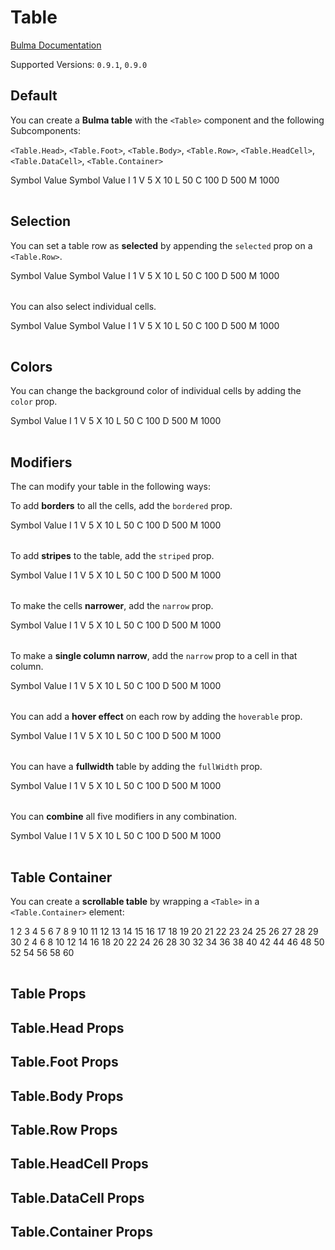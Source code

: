 

<Meta title="Elements/Table" component={Table} />

# Table

[Bulma Documentation](https://bulma.io/documentation/elements/table/)

Supported Versions: `0.9.1`, `0.9.0`

## Default

You can create a **Bulma table** with the `<Table>` component and the following Subcomponents:

`<Table.Head>`, `<Table.Foot>`, `<Table.Body>`, `<Table.Row>`, `<Table.HeadCell>`, `<Table.DataCell>`, `<Table.Container>`

<Canvas>
  <Story name="Default">
    <Table>
      <Table.Head>
        <Table.Row>
          <Table.HeadCell>Symbol</Table.HeadCell>
          <Table.HeadCell>Value</Table.HeadCell>
        </Table.Row>
      </Table.Head>
      <Table.Foot>
        <Table.Row>
          <Table.HeadCell>Symbol</Table.HeadCell>
          <Table.HeadCell>Value</Table.HeadCell>
        </Table.Row>
      </Table.Foot>
      <Table.Body>
        <Table.Row>
          <Table.DataCell>I</Table.DataCell>
          <Table.DataCell>1</Table.DataCell>
        </Table.Row>
        <Table.Row>
          <Table.DataCell>V</Table.DataCell>
          <Table.DataCell>5</Table.DataCell>
        </Table.Row>
        <Table.Row>
          <Table.DataCell>X</Table.DataCell>
          <Table.DataCell>10</Table.DataCell>
        </Table.Row>
        <Table.Row>
          <Table.DataCell>L</Table.DataCell>
          <Table.DataCell>50</Table.DataCell>
        </Table.Row>
        <Table.Row>
          <Table.DataCell>C</Table.DataCell>
          <Table.DataCell>100</Table.DataCell>
        </Table.Row>
        <Table.Row>
          <Table.DataCell>D</Table.DataCell>
          <Table.DataCell>500</Table.DataCell>
        </Table.Row>
        <Table.Row>
          <Table.DataCell>M</Table.DataCell>
          <Table.DataCell>1000</Table.DataCell>
        </Table.Row>
      </Table.Body>
    </Table>
  </Story>
</Canvas>

## Selection

You can set a table row as **selected** by appending the `selected` prop on a `<Table.Row>`.

<Canvas>
  <Story name="Selected Row">
    <Table>
      <Table.Head>
        <Table.Row>
          <Table.HeadCell>Symbol</Table.HeadCell>
          <Table.HeadCell>Value</Table.HeadCell>
        </Table.Row>
      </Table.Head>
      <Table.Foot>
        <Table.Row>
          <Table.HeadCell>Symbol</Table.HeadCell>
          <Table.HeadCell>Value</Table.HeadCell>
        </Table.Row>
      </Table.Foot>
      <Table.Body>
        <Table.Row>
          <Table.DataCell>I</Table.DataCell>
          <Table.DataCell>1</Table.DataCell>
        </Table.Row>
        <Table.Row>
          <Table.DataCell>V</Table.DataCell>
          <Table.DataCell>5</Table.DataCell>
        </Table.Row>
        <Table.Row selected>
          <Table.DataCell>X</Table.DataCell>
          <Table.DataCell>10</Table.DataCell>
        </Table.Row>
        <Table.Row>
          <Table.DataCell>L</Table.DataCell>
          <Table.DataCell>50</Table.DataCell>
        </Table.Row>
        <Table.Row>
          <Table.DataCell>C</Table.DataCell>
          <Table.DataCell>100</Table.DataCell>
        </Table.Row>
        <Table.Row>
          <Table.DataCell>D</Table.DataCell>
          <Table.DataCell>500</Table.DataCell>
        </Table.Row>
        <Table.Row>
          <Table.DataCell>M</Table.DataCell>
          <Table.DataCell>1000</Table.DataCell>
        </Table.Row>
      </Table.Body>
    </Table>
  </Story>
</Canvas>

You can also select individual cells.

<Canvas>
  <Story name="Selected Cell">
    <Table>
      <Table.Head>
        <Table.Row>
          <Table.HeadCell>Symbol</Table.HeadCell>
          <Table.HeadCell>Value</Table.HeadCell>
        </Table.Row>
      </Table.Head>
      <Table.Foot>
        <Table.Row>
          <Table.HeadCell>Symbol</Table.HeadCell>
          <Table.HeadCell>Value</Table.HeadCell>
        </Table.Row>
      </Table.Foot>
      <Table.Body>
        <Table.Row>
          <Table.DataCell>I</Table.DataCell>
          <Table.DataCell>1</Table.DataCell>
        </Table.Row>
        <Table.Row>
          <Table.DataCell>V</Table.DataCell>
          <Table.DataCell>5</Table.DataCell>
        </Table.Row>
        <Table.Row>
          <Table.DataCell>X</Table.DataCell>
          <Table.DataCell>10</Table.DataCell>
        </Table.Row>
        <Table.Row>
          <Table.DataCell>L</Table.DataCell>
          <Table.DataCell selected>50</Table.DataCell>
        </Table.Row>
        <Table.Row>
          <Table.DataCell>C</Table.DataCell>
          <Table.DataCell>100</Table.DataCell>
        </Table.Row>
        <Table.Row>
          <Table.DataCell>D</Table.DataCell>
          <Table.DataCell>500</Table.DataCell>
        </Table.Row>
        <Table.Row>
          <Table.DataCell>M</Table.DataCell>
          <Table.DataCell>1000</Table.DataCell>
        </Table.Row>
      </Table.Body>
    </Table>
  </Story>
</Canvas>

## Colors

You can change the background color of individual cells by adding the `color` prop.

<Canvas>
  <Story name="Colors">
    <Table>
      <Table.Head>
        <Table.Row>
          <Table.HeadCell>Symbol</Table.HeadCell>
          <Table.HeadCell color="info">Value</Table.HeadCell>
        </Table.Row>
      </Table.Head>
      <Table.Body>
        <Table.Row>
          <Table.DataCell>I</Table.DataCell>
          <Table.DataCell>1</Table.DataCell>
        </Table.Row>
        <Table.Row>
          <Table.DataCell>V</Table.DataCell>
          <Table.DataCell color="success">5</Table.DataCell>
        </Table.Row>
        <Table.Row>
          <Table.DataCell>X</Table.DataCell>
          <Table.DataCell>10</Table.DataCell>
        </Table.Row>
        <Table.Row>
          <Table.DataCell>L</Table.DataCell>
          <Table.DataCell>50</Table.DataCell>
        </Table.Row>
        <Table.Row>
          <Table.DataCell>C</Table.DataCell>
          <Table.DataCell color="warning">100</Table.DataCell>
        </Table.Row>
        <Table.Row>
          <Table.DataCell>D</Table.DataCell>
          <Table.DataCell>500</Table.DataCell>
        </Table.Row>
        <Table.Row>
          <Table.DataCell>M</Table.DataCell>
          <Table.DataCell color="danger">1000</Table.DataCell>
        </Table.Row>
      </Table.Body>
    </Table>
  </Story>
</Canvas>

## Modifiers

The can modify your table in the following ways:

To add **borders** to all the cells, add the `bordered` prop.

<Canvas>
  <Story name="Bordered">
    <Table bordered>
      <Table.Head>
        <Table.Row>
          <Table.HeadCell>Symbol</Table.HeadCell>
          <Table.HeadCell>Value</Table.HeadCell>
        </Table.Row>
      </Table.Head>
      <Table.Body>
        <Table.Row>
          <Table.DataCell>I</Table.DataCell>
          <Table.DataCell>1</Table.DataCell>
        </Table.Row>
        <Table.Row>
          <Table.DataCell>V</Table.DataCell>
          <Table.DataCell>5</Table.DataCell>
        </Table.Row>
        <Table.Row>
          <Table.DataCell>X</Table.DataCell>
          <Table.DataCell>10</Table.DataCell>
        </Table.Row>
        <Table.Row>
          <Table.DataCell>L</Table.DataCell>
          <Table.DataCell>50</Table.DataCell>
        </Table.Row>
        <Table.Row>
          <Table.DataCell>C</Table.DataCell>
          <Table.DataCell>100</Table.DataCell>
        </Table.Row>
        <Table.Row>
          <Table.DataCell>D</Table.DataCell>
          <Table.DataCell>500</Table.DataCell>
        </Table.Row>
        <Table.Row>
          <Table.DataCell>M</Table.DataCell>
          <Table.DataCell>1000</Table.DataCell>
        </Table.Row>
      </Table.Body>
    </Table>
  </Story>
</Canvas>

To add **stripes** to the table, add the `striped` prop.

<Canvas>
  <Story name="Striped">
    <Table striped>
      <Table.Head>
        <Table.Row>
          <Table.HeadCell>Symbol</Table.HeadCell>
          <Table.HeadCell>Value</Table.HeadCell>
        </Table.Row>
      </Table.Head>
      <Table.Body>
        <Table.Row>
          <Table.DataCell>I</Table.DataCell>
          <Table.DataCell>1</Table.DataCell>
        </Table.Row>
        <Table.Row>
          <Table.DataCell>V</Table.DataCell>
          <Table.DataCell>5</Table.DataCell>
        </Table.Row>
        <Table.Row>
          <Table.DataCell>X</Table.DataCell>
          <Table.DataCell>10</Table.DataCell>
        </Table.Row>
        <Table.Row>
          <Table.DataCell>L</Table.DataCell>
          <Table.DataCell>50</Table.DataCell>
        </Table.Row>
        <Table.Row>
          <Table.DataCell>C</Table.DataCell>
          <Table.DataCell>100</Table.DataCell>
        </Table.Row>
        <Table.Row>
          <Table.DataCell>D</Table.DataCell>
          <Table.DataCell>500</Table.DataCell>
        </Table.Row>
        <Table.Row>
          <Table.DataCell>M</Table.DataCell>
          <Table.DataCell>1000</Table.DataCell>
        </Table.Row>
      </Table.Body>
    </Table>
  </Story>
</Canvas>

To make the cells **narrower**, add the `narrow` prop.

<Canvas>
  <Story name="Narrow">
    <Table narrow>
      <Table.Head>
        <Table.Row>
          <Table.HeadCell>Symbol</Table.HeadCell>
          <Table.HeadCell>Value</Table.HeadCell>
        </Table.Row>
      </Table.Head>
      <Table.Body>
        <Table.Row>
          <Table.DataCell>I</Table.DataCell>
          <Table.DataCell>1</Table.DataCell>
        </Table.Row>
        <Table.Row>
          <Table.DataCell>V</Table.DataCell>
          <Table.DataCell>5</Table.DataCell>
        </Table.Row>
        <Table.Row>
          <Table.DataCell>X</Table.DataCell>
          <Table.DataCell>10</Table.DataCell>
        </Table.Row>
        <Table.Row>
          <Table.DataCell>L</Table.DataCell>
          <Table.DataCell>50</Table.DataCell>
        </Table.Row>
        <Table.Row>
          <Table.DataCell>C</Table.DataCell>
          <Table.DataCell>100</Table.DataCell>
        </Table.Row>
        <Table.Row>
          <Table.DataCell>D</Table.DataCell>
          <Table.DataCell>500</Table.DataCell>
        </Table.Row>
        <Table.Row>
          <Table.DataCell>M</Table.DataCell>
          <Table.DataCell>1000</Table.DataCell>
        </Table.Row>
      </Table.Body>
    </Table>
  </Story>
</Canvas>

To make a **single column narrow**, add the `narrow` prop to a cell in that column.

<Canvas>
  <Story name="Narrow Column">
    <Table>
      <Table.Head>
        <Table.Row>
          <Table.HeadCell>Symbol</Table.HeadCell>
          <Table.HeadCell narrow>Value</Table.HeadCell>
        </Table.Row>
      </Table.Head>
      <Table.Body>
        <Table.Row>
          <Table.DataCell>I</Table.DataCell>
          <Table.DataCell>1</Table.DataCell>
        </Table.Row>
        <Table.Row>
          <Table.DataCell>V</Table.DataCell>
          <Table.DataCell>5</Table.DataCell>
        </Table.Row>
        <Table.Row>
          <Table.DataCell>X</Table.DataCell>
          <Table.DataCell>10</Table.DataCell>
        </Table.Row>
        <Table.Row>
          <Table.DataCell>L</Table.DataCell>
          <Table.DataCell>50</Table.DataCell>
        </Table.Row>
        <Table.Row>
          <Table.DataCell>C</Table.DataCell>
          <Table.DataCell>100</Table.DataCell>
        </Table.Row>
        <Table.Row>
          <Table.DataCell>D</Table.DataCell>
          <Table.DataCell>500</Table.DataCell>
        </Table.Row>
        <Table.Row>
          <Table.DataCell>M</Table.DataCell>
          <Table.DataCell>1000</Table.DataCell>
        </Table.Row>
      </Table.Body>
    </Table>
  </Story>
</Canvas>

You can add a **hover effect** on each row by adding the `hoverable` prop.

<Canvas>
  <Story name="Hoverable">
    <Table hoverable>
      <Table.Head>
        <Table.Row>
          <Table.HeadCell>Symbol</Table.HeadCell>
          <Table.HeadCell>Value</Table.HeadCell>
        </Table.Row>
      </Table.Head>
      <Table.Body>
        <Table.Row>
          <Table.DataCell>I</Table.DataCell>
          <Table.DataCell>1</Table.DataCell>
        </Table.Row>
        <Table.Row>
          <Table.DataCell>V</Table.DataCell>
          <Table.DataCell>5</Table.DataCell>
        </Table.Row>
        <Table.Row>
          <Table.DataCell>X</Table.DataCell>
          <Table.DataCell>10</Table.DataCell>
        </Table.Row>
        <Table.Row>
          <Table.DataCell>L</Table.DataCell>
          <Table.DataCell>50</Table.DataCell>
        </Table.Row>
        <Table.Row>
          <Table.DataCell>C</Table.DataCell>
          <Table.DataCell>100</Table.DataCell>
        </Table.Row>
        <Table.Row>
          <Table.DataCell>D</Table.DataCell>
          <Table.DataCell>500</Table.DataCell>
        </Table.Row>
        <Table.Row>
          <Table.DataCell>M</Table.DataCell>
          <Table.DataCell>1000</Table.DataCell>
        </Table.Row>
      </Table.Body>
    </Table>
  </Story>
</Canvas>

You can have a **fullwidth** table by adding the `fullWidth` prop.

<Canvas>
  <Story name="Full Width">
    <Table fullWidth>
      <Table.Head>
        <Table.Row>
          <Table.HeadCell>Symbol</Table.HeadCell>
          <Table.HeadCell>Value</Table.HeadCell>
        </Table.Row>
      </Table.Head>
      <Table.Body>
        <Table.Row>
          <Table.DataCell>I</Table.DataCell>
          <Table.DataCell>1</Table.DataCell>
        </Table.Row>
        <Table.Row>
          <Table.DataCell>V</Table.DataCell>
          <Table.DataCell>5</Table.DataCell>
        </Table.Row>
        <Table.Row>
          <Table.DataCell>X</Table.DataCell>
          <Table.DataCell>10</Table.DataCell>
        </Table.Row>
        <Table.Row>
          <Table.DataCell>L</Table.DataCell>
          <Table.DataCell>50</Table.DataCell>
        </Table.Row>
        <Table.Row>
          <Table.DataCell>C</Table.DataCell>
          <Table.DataCell>100</Table.DataCell>
        </Table.Row>
        <Table.Row>
          <Table.DataCell>D</Table.DataCell>
          <Table.DataCell>500</Table.DataCell>
        </Table.Row>
        <Table.Row>
          <Table.DataCell>M</Table.DataCell>
          <Table.DataCell>1000</Table.DataCell>
        </Table.Row>
      </Table.Body>
    </Table>
  </Story>
</Canvas>

You can **combine** all five modifiers in any combination.

<Canvas>
  <Story name="Combination">
    <Table bordered striped narrow hoverable fullWidth>
      <Table.Head>
        <Table.Row>
          <Table.HeadCell>Symbol</Table.HeadCell>
          <Table.HeadCell>Value</Table.HeadCell>
        </Table.Row>
      </Table.Head>
      <Table.Body>
        <Table.Row>
          <Table.DataCell>I</Table.DataCell>
          <Table.DataCell>1</Table.DataCell>
        </Table.Row>
        <Table.Row>
          <Table.DataCell>V</Table.DataCell>
          <Table.DataCell>5</Table.DataCell>
        </Table.Row>
        <Table.Row>
          <Table.DataCell>X</Table.DataCell>
          <Table.DataCell>10</Table.DataCell>
        </Table.Row>
        <Table.Row>
          <Table.DataCell>L</Table.DataCell>
          <Table.DataCell>50</Table.DataCell>
        </Table.Row>
        <Table.Row>
          <Table.DataCell>C</Table.DataCell>
          <Table.DataCell>100</Table.DataCell>
        </Table.Row>
        <Table.Row>
          <Table.DataCell>D</Table.DataCell>
          <Table.DataCell>500</Table.DataCell>
        </Table.Row>
        <Table.Row>
          <Table.DataCell>M</Table.DataCell>
          <Table.DataCell>1000</Table.DataCell>
        </Table.Row>
      </Table.Body>
    </Table>
  </Story>
</Canvas>

## Table Container

You can create a **scrollable table** by wrapping a `<Table>` in a `<Table.Container>` element:

<Canvas>
  <Story name="Table Container">
    <Table.Container>
      <Table bordered striped>
        <Table.Body>
          <Table.Row>
            <Table.DataCell>1</Table.DataCell>
            <Table.DataCell>2</Table.DataCell>
            <Table.DataCell>3</Table.DataCell>
            <Table.DataCell>4</Table.DataCell>
            <Table.DataCell>5</Table.DataCell>
            <Table.DataCell>6</Table.DataCell>
            <Table.DataCell>7</Table.DataCell>
            <Table.DataCell>8</Table.DataCell>
            <Table.DataCell>9</Table.DataCell>
            <Table.DataCell>10</Table.DataCell>
            <Table.DataCell>11</Table.DataCell>
            <Table.DataCell>12</Table.DataCell>
            <Table.DataCell>13</Table.DataCell>
            <Table.DataCell>14</Table.DataCell>
            <Table.DataCell>15</Table.DataCell>
            <Table.DataCell>16</Table.DataCell>
            <Table.DataCell>17</Table.DataCell>
            <Table.DataCell>18</Table.DataCell>
            <Table.DataCell>19</Table.DataCell>
            <Table.DataCell>20</Table.DataCell>
            <Table.DataCell>21</Table.DataCell>
            <Table.DataCell>22</Table.DataCell>
            <Table.DataCell>23</Table.DataCell>
            <Table.DataCell>24</Table.DataCell>
            <Table.DataCell>25</Table.DataCell>
            <Table.DataCell>26</Table.DataCell>
            <Table.DataCell>27</Table.DataCell>
            <Table.DataCell>28</Table.DataCell>
            <Table.DataCell>29</Table.DataCell>
            <Table.DataCell>30</Table.DataCell>
          </Table.Row>
          <Table.Row>
            <Table.DataCell>2</Table.DataCell>
            <Table.DataCell>4</Table.DataCell>
            <Table.DataCell>6</Table.DataCell>
            <Table.DataCell>8</Table.DataCell>
            <Table.DataCell>10</Table.DataCell>
            <Table.DataCell>12</Table.DataCell>
            <Table.DataCell>14</Table.DataCell>
            <Table.DataCell>16</Table.DataCell>
            <Table.DataCell>18</Table.DataCell>
            <Table.DataCell>20</Table.DataCell>
            <Table.DataCell>22</Table.DataCell>
            <Table.DataCell>24</Table.DataCell>
            <Table.DataCell>26</Table.DataCell>
            <Table.DataCell>28</Table.DataCell>
            <Table.DataCell>30</Table.DataCell>
            <Table.DataCell>32</Table.DataCell>
            <Table.DataCell>34</Table.DataCell>
            <Table.DataCell>36</Table.DataCell>
            <Table.DataCell>38</Table.DataCell>
            <Table.DataCell>40</Table.DataCell>
            <Table.DataCell>42</Table.DataCell>
            <Table.DataCell>44</Table.DataCell>
            <Table.DataCell>46</Table.DataCell>
            <Table.DataCell>48</Table.DataCell>
            <Table.DataCell>50</Table.DataCell>
            <Table.DataCell>52</Table.DataCell>
            <Table.DataCell>54</Table.DataCell>
            <Table.DataCell>56</Table.DataCell>
            <Table.DataCell>58</Table.DataCell>
            <Table.DataCell>60</Table.DataCell>
          </Table.Row>
        </Table.Body>
      </Table>
    </Table.Container>
  </Story>
</Canvas>

## Table Props

<ArgsTable of={Table} />

## Table.Head Props

<ArgsTable of={Table.Head} />

## Table.Foot Props

<ArgsTable of={Table.Foot} />

## Table.Body Props

<ArgsTable of={Table.Body} />

## Table.Row Props

<ArgsTable of={Table.Row} />

## Table.HeadCell Props

<ArgsTable of={Table.HeadCell} />

## Table.DataCell Props

<ArgsTable of={Table.DataCell} />

## Table.Container Props

<ArgsTable of={Table.Container} />
